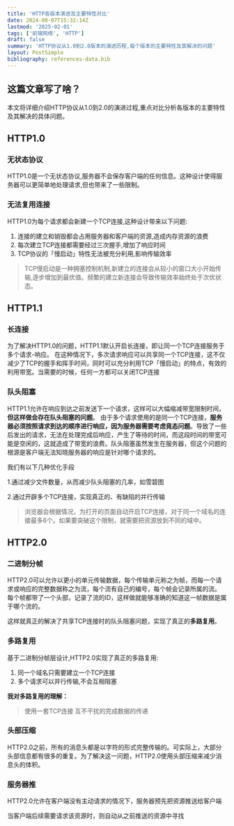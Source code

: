 ```yaml
---
title: 'HTTP各版本演进及主要特性对比'
date: 2024-08-07T15:32:14Z
lastmod: '2025-02-01'
tags: ['前端网络', 'HTTP']
draft: false
summary: 'HTTP协议从1.0到2.0版本的演进历程,每个版本的主要特性及其解决的问题'
layout: PostSimple
bibliography: references-data.bib
---
```


## 这篇文章写了啥？

本文将详细介绍HTTP协议从1.0到2.0的演进过程,重点对比分析各版本的主要特性及其解决的具体问题。

<TOCInline toc={props.toc} exclude="Overview" toHeading={2} />

## HTTP1.0

### 无状态协议

HTTP1.0是一个无状态协议,服务器不会保存客户端的任何信息。这种设计使得服务器可以更简单地处理请求,但也带来了一些限制。

### 无法复用连接

HTTP1.0为每个请求都会新建一个TCP连接,这种设计带来以下问题:

1. 连接的建立和销毁都会占用服务器和客户端的资源,造成内存资源的浪费
2. 每次建立TCP连接都需要经过三次握手,增加了响应时间
3. TCP协议的「慢启动」特性无法被充分利用,影响传输效率

> TCP慢启动是一种拥塞控制机制,新建立的连接会从较小的窗口大小开始传输,逐步增加到最优值。频繁的建立新连接会导致传输效率始终处于次优状态。

## HTTP1.1

### 长连接

为了解决HTTP1.0的问题，HTTP1.1默认开启长连接，即让同一个TCP连接服务于多个请求-响应。
在这种情况下，多次请求响应可以共享同一个TCP连接，这不仅减少了TCP的握手和挥手时间，同时可以充分利用TCP「慢启动」的特点，有效的利用带宽。当需要的时候，任何一方都可以关闭TCP连接

### 队头阻塞

HTTP1.1允许在响应到达之前发送下一个请求，这样可以大幅缩减带宽限制时间，**但这样做会存在队头阻塞的问题**。
由于多个请求使用的是同一个TCP连接，**服务器必须按照请求到达的顺序进行响应，因为服务器需要考虑竟态问题**。导致了一些后发出的请求，无法在处理完成后响应，产生了等待的时间，而这段时间的带宽可能是空闲的，这就造成了带宽的浪费。队头阻塞虽然发生在服务器，但这个问题的根源是客户端无法知晓服务器的响应是针对哪个请求的。

我们有以下几种优化手段

1.通过减少文件数量，从而减少队头阻塞的几率，如雪碧图

2.通过开辟多个TCP连接，实现真正的、有缺陷的并行传输

> 浏览器会根据情况，为打开的页面自动开启TCP连接，对于同一个域名的连接最多6个。如果要突破这个限制，就需要把资源放到不同的域中。

## HTTP2.0

### 二进制分帧

HTTP2.0可以允许以更小的单元传输数据，每个传输单元称之为帧，而每一个请求或响应的完整数据称之为流，每个流有自己的编号，每个帧会记录所属的流。
每个帧都带了一个头部，记录了流的ID，这样做就能够准确的知道这一帧数据是属于哪个流的。

这样就真正的解决了共享TCP连接时的队头阻塞问题，实现了真正的**多路复用**。

### 多路复用

基于二进制分帧层设计,HTTP2.0实现了真正的多路复用:

1. 同一个域名只需要建立一个TCP连接
2. 多个请求可以并行传输,不会互相阻塞

**我对多路复用的理解：**

> 使用一套TCP连接 互不干扰的完成数据的传递

### 头部压缩

HTTP2.0之前，所有的消息头都是以字符的形式完整传输的。可实际上，大部分头部信息都有很多的重复。为了解决这一问题，HTTP2.0使用头部压缩来减少消息头的体积。

### 服务器推

HTTP2.0允许在客户端没有主动请求的情况下，服务器预先把资源推送给客户端

当客户端后续需要请求该资源时，则自动从之前推送的资源中寻找
